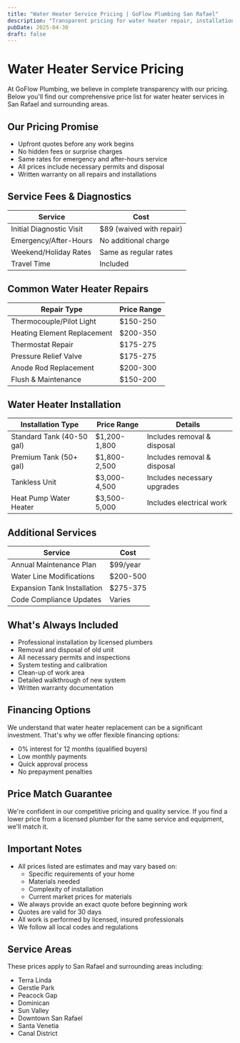 ```yaml
---
title: "Water Heater Service Pricing | GoFlow Plumbing San Rafael"
description: "Transparent pricing for water heater repair, installation, and maintenance in San Rafael. No hidden fees, no surprises. View our complete price list and service details."
pubDate: 2025-04-30
draft: false
---
```


# Water Heater Service Pricing

At GoFlow Plumbing, we believe in complete transparency with our pricing. Below you'll find our comprehensive price list for water heater services in San Rafael and surrounding areas.

## Our Pricing Promise
- Upfront quotes before any work begins
- No hidden fees or surprise charges
- Same rates for emergency and after-hours service
- All prices include necessary permits and disposal
- Written warranty on all repairs and installations

## Service Fees & Diagnostics
| Service | Cost |
|---------|------|
| Initial Diagnostic Visit | $89 (waived with repair) |
| Emergency/After-Hours | No additional charge |
| Weekend/Holiday Rates | Same as regular rates |
| Travel Time | Included |

## Common Water Heater Repairs
| Repair Type | Price Range |
|-------------|-------------|
| Thermocouple/Pilot Light | $150-250 |
| Heating Element Replacement | $200-350 |
| Thermostat Repair | $175-275 |
| Pressure Relief Valve | $175-275 |
| Anode Rod Replacement | $200-300 |
| Flush & Maintenance | $150-200 |

## Water Heater Installation
| Installation Type | Price Range | Details |
|------------------|-------------|----------|
| Standard Tank (40-50 gal) | $1,200-1,800 | Includes removal & disposal |
| Premium Tank (50+ gal) | $1,800-2,500 | Includes removal & disposal |
| Tankless Unit | $3,000-4,500 | Includes necessary upgrades |
| Heat Pump Water Heater | $3,500-5,000 | Includes electrical work |

## Additional Services
| Service | Cost |
|---------|------|
| Annual Maintenance Plan | $99/year |
| Water Line Modifications | $200-500 |
| Expansion Tank Installation | $275-375 |
| Code Compliance Updates | Varies |

## What's Always Included
- Professional installation by licensed plumbers
- Removal and disposal of old unit
- All necessary permits and inspections
- System testing and calibration
- Clean-up of work area
- Detailed walkthrough of new system
- Written warranty documentation

## Financing Options
We understand that water heater replacement can be a significant investment. That's why we offer flexible financing options:
- 0% interest for 12 months (qualified buyers)
- Low monthly payments
- Quick approval process
- No prepayment penalties

## Price Match Guarantee
We're confident in our competitive pricing and quality service. If you find a lower price from a licensed plumber for the same service and equipment, we'll match it.

## Important Notes
- All prices listed are estimates and may vary based on:
  - Specific requirements of your home
  - Materials needed
  - Complexity of installation
  - Current market prices for materials
- We always provide an exact quote before beginning work
- Quotes are valid for 30 days
- All work is performed by licensed, insured professionals
- We follow all local codes and regulations

## Service Areas
These prices apply to San Rafael and surrounding areas including:
- Terra Linda
- Gerstle Park
- Peacock Gap
- Dominican
- Sun Valley
- Downtown San Rafael
- Santa Venetia
- Canal District
